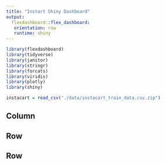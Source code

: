 ```yaml
---
title: "Instart Shiny Dashboard"
output: 
  flexdashboard::flex_dashboard:
   orientation: row
   runtime: shiny
---
```


```r
library(flexdashboard)
library(tidyverse)
library(janitor)
library(stringr)
library(forcats)
library(viridis)
library(plotly)
library(shiny)
```


```r
instacart = read_csv("./data/instacart_train_data.csv.zip")
```


Column {.sidebar}
-----------------------------------------------------------------------




Row
-----------------------------------------------------------------------




Row {.tabset .tabset-fade}
-----------------------------------------------------------------------






